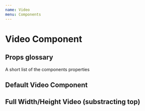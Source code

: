 ```yaml
---
name: Video
menu: Components
---
```



# Video Component

## Props glossary

A short list of the components properties

<Props of={Video.Media} />

## Default Video Component

<Playground>
  <Video.Media
    controls={true}
    autoPlay={true}
    loop={true}
    sources={[
      {
        id: 'first-demo-video',
        src: '/public/demo-video.mp4',
        type: 'video/mp4',
      },
    ]}
  />
</Playground>

## Full Width/Height Video (substracting top)

<Playground>
  <Video.Media
    preload="auto"
    top={50}
    controls={true}
    autoPlay={true}
    loop={true}
    sources={[
      {
        id: 'first-demo-video',
        src: '/public/demo-video.mp4',
        type: 'video/mp4',
      },
    ]}
  />
</Playground>
